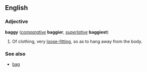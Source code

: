 ==English==
===Adjective===
'''baggy''' (''[[comparative]]'' '''baggier''', ''[[superlative]]'' '''baggiest''')

#Of clothing, very [[loose-fitting]], so as to hang away from the body.

===See also===
*[[bag]]